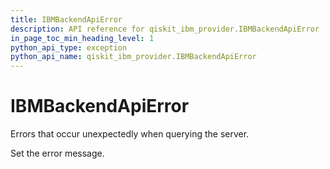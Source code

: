 ```yaml
---
title: IBMBackendApiError
description: API reference for qiskit_ibm_provider.IBMBackendApiError
in_page_toc_min_heading_level: 1
python_api_type: exception
python_api_name: qiskit_ibm_provider.IBMBackendApiError
---
```


# IBMBackendApiError

<Class id="qiskit_ibm_provider.IBMBackendApiError" name="IBMBackendApiError" isDedicatedPage={true} github="https://github.com/qiskit/qiskit-ibm-provider/tree/stable/0.9/qiskit_ibm_provider/exceptions.py" signature="IBMBackendApiError(*message)">
  Errors that occur unexpectedly when querying the server.

  Set the error message.
</Class>

